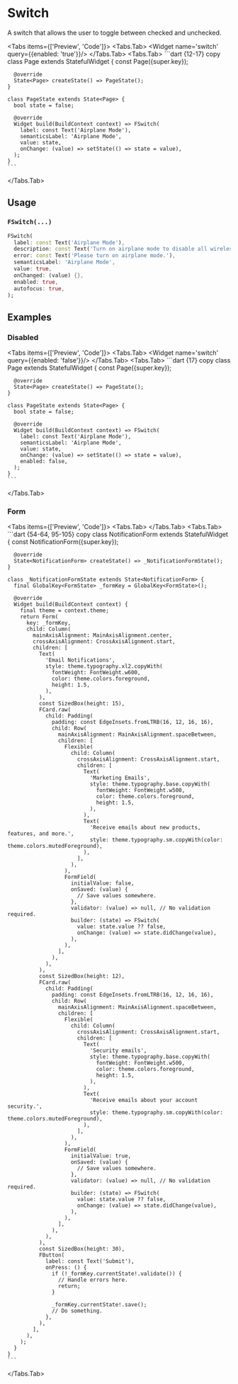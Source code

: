 
# Switch

A switch that allows the user to toggle between checked and unchecked.

<LinkBadgeGroup>
  <LinkBadge label="API Reference" href="https://pub.dev/documentation/forui/latest/forui.widgets.switch_/" />
</LinkBadgeGroup>

<Tabs items={['Preview', 'Code']}>
  <Tabs.Tab>
    <Widget name='switch' query={{enabled: 'true'}}/>
  </Tabs.Tab>
  <Tabs.Tab>
    ```dart {12-17} copy
    class Page extends StatefulWidget {
      const Page({super.key});

      @override
      State<Page> createState() => PageState();
    }

    class PageState extends State<Page> {
      bool state = false;

      @override
      Widget build(BuildContext context) => FSwitch(
        label: const Text('Airplane Mode'),
        semanticsLabel: 'Airplane Mode',
        value: state,
        onChange: (value) => setState(() => state = value),
      );
    }
    ```

  </Tabs.Tab>
</Tabs>

## Usage

### `FSwitch(...)`

```dart copy
FSwitch(
  label: const Text('Airplane Mode'),
  description: const Text('Turn on airplane mode to disable all wireless connections.'),
  error: const Text('Please turn on airplane mode.'),
  semanticsLabel: 'Airplane Mode',
  value: true,
  onChanged: (value) {},
  enabled: true,
  autofocus: true,
);
```

## Examples

### Disabled

<Tabs items={['Preview', 'Code']}>
  <Tabs.Tab>
    <Widget name='switch' query={{enabled: 'false'}}/>
  </Tabs.Tab>
  <Tabs.Tab>
    ```dart {17} copy
    class Page extends StatefulWidget {
      const Page({super.key});

      @override
      State<Page> createState() => PageState();
    }

    class PageState extends State<Page> {
      bool state = false;

      @override
      Widget build(BuildContext context) => FSwitch(
        label: const Text('Airplane Mode'),
        semanticsLabel: 'Airplane Mode',
        value: state,
        onChange: (value) => setState(() => state = value),
        enabled: false,
      );
    }
    ```

  </Tabs.Tab>
</Tabs>

### Form

<Tabs items={['Preview', 'Code']}>
  <Tabs.Tab>
    <Widget name='switch' variant='form' query={{}} height={500}/>
  </Tabs.Tab>
  <Tabs.Tab>
    ```dart {54-64, 95-105} copy
    class NotificationForm extends StatefulWidget {
      const NotificationForm({super.key});

      @override
      State<NotificationForm> createState() => _NotificationFormState();
    }

    class _NotificationFormState extends State<NotificationForm> {
      final GlobalKey<FormState> _formKey = GlobalKey<FormState>();

      @override
      Widget build(BuildContext context) {
        final theme = context.theme;
        return Form(
          key: _formKey,
          child: Column(
            mainAxisAlignment: MainAxisAlignment.center,
            crossAxisAlignment: CrossAxisAlignment.start,
            children: [
              Text(
                'Email Notifications',
                style: theme.typography.xl2.copyWith(
                  fontWeight: FontWeight.w600,
                  color: theme.colors.foreground,
                  height: 1.5,
                ),
              ),
              const SizedBox(height: 15),
              FCard.raw(
                child: Padding(
                  padding: const EdgeInsets.fromLTRB(16, 12, 16, 16),
                  child: Row(
                    mainAxisAlignment: MainAxisAlignment.spaceBetween,
                    children: [
                      Flexible(
                        child: Column(
                          crossAxisAlignment: CrossAxisAlignment.start,
                          children: [
                            Text(
                              'Marketing Emails',
                              style: theme.typography.base.copyWith(
                                fontWeight: FontWeight.w500,
                                color: theme.colors.foreground,
                                height: 1.5,
                              ),
                            ),
                            Text(
                              'Receive emails about new products, features, and more.',
                              style: theme.typography.sm.copyWith(color: theme.colors.mutedForeground),
                            ),
                          ],
                        ),
                      ),
                      FormField(
                        initialValue: false,
                        onSaved: (value) {
                          // Save values somewhere.
                        },
                        validator: (value) => null, // No validation required.
                        builder: (state) => FSwitch(
                          value: state.value ?? false,
                          onChange: (value) => state.didChange(value),
                        ),
                      ),
                    ],
                  ),
                ),
              ),
              const SizedBox(height: 12),
              FCard.raw(
                child: Padding(
                  padding: const EdgeInsets.fromLTRB(16, 12, 16, 16),
                  child: Row(
                    mainAxisAlignment: MainAxisAlignment.spaceBetween,
                    children: [
                      Flexible(
                        child: Column(
                          crossAxisAlignment: CrossAxisAlignment.start,
                          children: [
                            Text(
                              'Security emails',
                              style: theme.typography.base.copyWith(
                                fontWeight: FontWeight.w500,
                                color: theme.colors.foreground,
                                height: 1.5,
                              ),
                            ),
                            Text(
                              'Receive emails about your account security.',
                              style: theme.typography.sm.copyWith(color: theme.colors.mutedForeground),
                            ),
                          ],
                        ),
                      ),
                      FormField(
                        initialValue: true,
                        onSaved: (value) {
                          // Save values somewhere.
                        },
                        validator: (value) => null, // No validation required.
                        builder: (state) => FSwitch(
                          value: state.value ?? false,
                          onChange: (value) => state.didChange(value),
                        ),
                      ),
                    ],
                  ),
                ),
              ),
              const SizedBox(height: 30),
              FButton(
                label: const Text('Submit'),
                onPress: () {
                  if (!_formKey.currentState!.validate()) {
                    // Handle errors here.
                    return;
                  }

                  _formKey.currentState!.save();
                  // Do something.
                },
              ),
            ],
          ),
        );
      }
    }
    ```

  </Tabs.Tab>
</Tabs>
